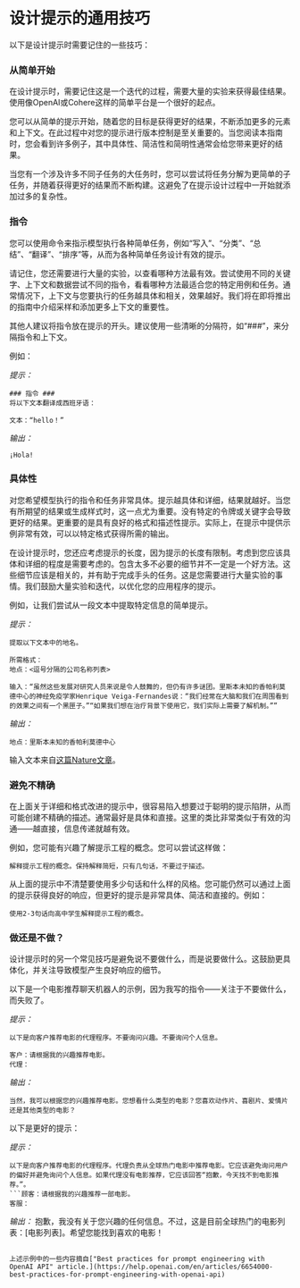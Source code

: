 # 设计提示的通用技巧

以下是设计提示时需要记住的一些技巧：

### 从简单开始
在设计提示时，需要记住这是一个迭代的过程，需要大量的实验来获得最佳结果。使用像OpenAI或Cohere这样的简单平台是一个很好的起点。

您可以从简单的提示开始，随着您的目标是获得更好的结果，不断添加更多的元素和上下文。在此过程中对您的提示进行版本控制是至关重要的。当您阅读本指南时，您会看到许多例子，其中具体性、简洁性和简明性通常会给您带来更好的结果。

当您有一个涉及许多不同子任务的大任务时，您可以尝试将任务分解为更简单的子任务，并随着获得更好的结果而不断构建。这避免了在提示设计过程中一开始就添加过多的复杂性。

### 指令
您可以使用命令来指示模型执行各种简单任务，例如“写入”、“分类”、“总结”、“翻译”、“排序”等，从而为各种简单任务设计有效的提示。

请记住，您还需要进行大量的实验，以查看哪种方法最有效。尝试使用不同的关键字、上下文和数据尝试不同的指令，看看哪种方法最适合您的特定用例和任务。通常情况下，上下文与您要执行的任务越具体和相关，效果越好。我们将在即将推出的指南中介绍采样和添加更多上下文的重要性。

其他人建议将指令放在提示的开头。建议使用一些清晰的分隔符，如“###”，来分隔指令和上下文。

例如：

*提示：*
```
### 指令 ###
将以下文本翻译成西班牙语：

文本：“hello！”
```

*输出：*
```
¡Hola!
```

### 具体性
对您希望模型执行的指令和任务非常具体。提示越具体和详细，结果就越好。当您有所期望的结果或生成样式时，这一点尤为重要。没有特定的令牌或关键字会导致更好的结果。更重要的是具有良好的格式和描述性提示。实际上，在提示中提供示例非常有效，可以以特定格式获得所需的输出。

在设计提示时，您还应考虑提示的长度，因为提示的长度有限制。考虑到您应该具体和详细的程度是需要考虑的。包含太多不必要的细节并不一定是一个好方法。这些细节应该是相关的，并有助于完成手头的任务。这是您需要进行大量实验的事情。我们鼓励大量实验和迭代，以优化您的应用程序的提示。

例如，让我们尝试从一段文本中提取特定信息的简单提示。

*提示：*
```
提取以下文本中的地名。

所需格式：
地点：<逗号分隔的公司名称列表>

输入：“虽然这些发展对研究人员来说是令人鼓舞的，但仍有许多谜团。里斯本未知的香帕利莫德中心的神经免疫学家Henrique Veiga-Fernandes说：“我们经常在大脑和我们在周围看到的效果之间有一个黑匣子。”“如果我们想在治疗背景下使用它，我们实际上需要了解机制。””
```

*输出：*
```
地点：里斯本未知的香帕利莫德中心
```

输入文本来自[这篇Nature文章](https://www.nature.com/articles/d41586-023-00509-z)。

### 避免不精确
在上面关于详细和格式改进的提示中，很容易陷入想要过于聪明的提示陷阱，从而可能创建不精确的描述。通常最好是具体和直接。这里的类比非常类似于有效的沟通——越直接，信息传递就越有效。

例如，您可能有兴趣了解提示工程的概念。您可以尝试这样做：

```
解释提示工程的概念。保持解释简短，只有几句话，不要过于描述。
```

从上面的提示中不清楚要使用多少句话和什么样的风格。您可能仍然可以通过上面的提示获得良好的响应，但更好的提示是非常具体、简洁和直接的。例如：

```
使用2-3句话向高中学生解释提示工程的概念。
```

### 做还是不做？
设计提示时的另一个常见技巧是避免说不要做什么，而是说要做什么。这鼓励更具体化，并关注导致模型产生良好响应的细节。

以下是一个电影推荐聊天机器人的示例，因为我写的指令——关注于不要做什么，而失败了。

*提示：*
```
以下是向客户推荐电影的代理程序。不要询问兴趣。不要询问个人信息。

客户：请根据我的兴趣推荐电影。
代理：
```

*输出：*
```
当然，我可以根据您的兴趣推荐电影。您想看什么类型的电影？您喜欢动作片、喜剧片、爱情片还是其他类型的电影？
```

以下是更好的提示：

*提示：*
```
以下是向客户推荐电影的代理程序。代理负责从全球热门电影中推荐电影。它应该避免询问用户的偏好并避免询问个人信息。如果代理没有电影推荐，它应该回答“抱歉，今天找不到电影推荐。”。
```顾客：请根据我的兴趣推荐一部电影。
客服：

```
*输出：*
抱歉，我没有关于您兴趣的任何信息。不过，这是目前全球热门的电影列表：[电影列表]。希望您能找到喜欢的电影！
```

上述示例中的一些内容摘自["Best practices for prompt engineering with OpenAI API" article.](https://help.openai.com/en/articles/6654000-best-practices-for-prompt-engineering-with-openai-api)